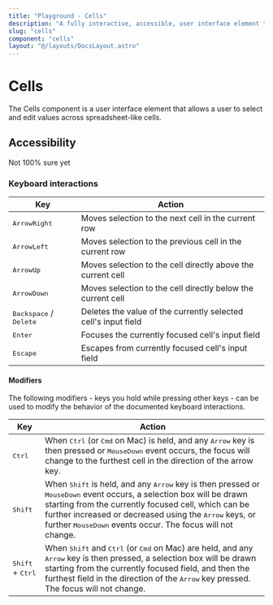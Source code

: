 ```yaml
---
title: "Playground - Cells"
description: "A fully interactive, accessible, user interface element that allows user to select and edit values across table cells."
slug: "cells"
component: "cells"
layout: "@/layouts/DocsLayout.astro"
---
```



# Cells

The Cells component is a user interface element that allows a user to select and edit values across spreadsheet-like cells.

<ExampleComponent name={frontmatter.component} client:load />

## Accessibility

Not 100% sure yet

### Keyboard interactions

| Key                                      | Action                                                         |
| ---------------------------------------- | -------------------------------------------------------------- |
| <kbd>ArrowRight</kbd>                    | Moves selection to the next cell in the current row            |
| <kbd>ArrowLeft</kbd>                     | Moves selection to the previous cell in the current row        |
| <kbd>ArrowUp</kbd>                       | Moves selection to the cell directly above the current cell    |
| <kbd>ArrowDown</kbd>                     | Moves selection to the cell directly below the current cell    |
| <kbd>Backspace</kbd> / <kbd>Delete</kbd> | Deletes the value of the currently selected cell's input field |
| <kbd>Enter</kbd>                         | Focuses the currently focused cell's input field               |
| <kbd>Escape</kbd>                        | Escapes from currently focused cell's input field              |

#### Modifiers

The following modifiers - keys you hold while pressing other keys - can be used to modify the behavior of the documented keyboard interactions.

| Key                                | Action                                                                                                                                                                                                                                                                                                                                          |
| ---------------------------------- | ----------------------------------------------------------------------------------------------------------------------------------------------------------------------------------------------------------------------------------------------------------------------------------------------------------------------------------------------- |
| <kbd>Ctrl</kbd>                    | When <kbd>Ctrl</kbd> (or <kbd>Cmd</kbd> on Mac) is held, and any <kbd>Arrow</kbd> key is then pressed or <kbd>MouseDown</kbd> event occurs, the focus will change to the furthest cell in the direction of the arrow key.                                                                                                                       |
| <kbd>Shift</kbd>                   | When <kbd>Shift</kbd> is held, and any <kbd>Arrow</kbd> key is then pressed or <kbd>MouseDown</kbd> event occurs, a selection box will be drawn starting from the currently focused cell, which can be further increased or decreased using the <kbd>Arrow</kbd> keys, or further <kbd>MouseDown</kbd> events occur. The focus will not change. |
| <kbd>Shift</kbd> + <kbd>Ctrl</kbd> | When <kbd>Shift</kbd> and <kbd>Ctrl</kbd> (or <kbd>Cmd</kbd> on Mac) are held, and any <kbd>Arrow</kbd> key is then pressed, a selection box will be drawn starting from the currently focused field, and then the furthest field in the direction of the <kbd>Arrow</kbd> key pressed. The focus will not change.                              |
